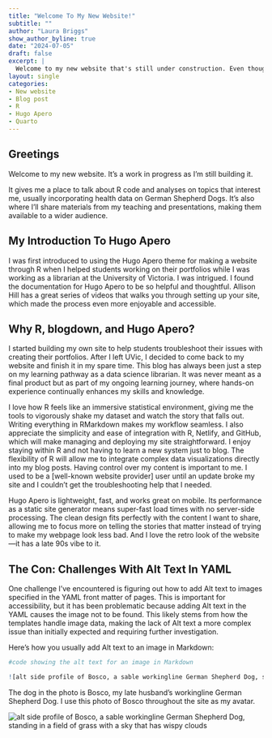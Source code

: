 ```yaml
---
title: "Welcome To My New Website!"
subtitle: ""
author: "Laura Briggs"
show_author_byline: true
date: "2024-07-05"
draft: false
excerpt: |
  Welcome to my new website that's still under construction. Even though it's 2024, the   site is built using R, blogdown, and Hugo Apero. Let me explain why this is totally on   brand for me.
layout: single
categories:
- New website
- Blog post
- R
- Hugo Apero
- Quarto
---
```


## Greetings

Welcome to my new website. It's a work in progress as I'm still building it.

It gives me a place to talk about R code and analyses on topics that interest me, usually incorporating health data on German Shepherd Dogs. It's also where I'll share materials from my teaching and presentations, making them available to a wider audience.

## My Introduction To Hugo Apero

I was first introduced to using the Hugo Apero theme for making a website through R when I helped students working on their portfolios while I was working as a librarian at the University of Victoria. I was intrigued. I found the documentation for Hugo Apero to be so helpful and thoughtful. Allison Hill has a great series of videos that walks you through setting up your site, which made the process even more enjoyable and accessible.

## Why R, blogdown, and Hugo Apero?

I started building my own site to help students troubleshoot their issues with creating their portfolios. After I left UVic, I decided to come back to my website and finish it in my spare time. This blog has always been just a step on my learning pathway as a data science librarian. It was never meant as a final product but as part of my ongoing learning journey, where hands-on experience continually enhances my skills and knowledge.

I love how R feels like an immersive statistical environment, giving me the tools to vigorously shake my dataset and watch the story that falls out. Writing everything in RMarkdown makes my workflow seamless. I also appreciate the simplicity and ease of integration with R, Netlify, and GitHub, which will make managing and deploying my site straightforward. I enjoy staying within R and not having to learn a new system just to blog. The flexibility of R will allow me to integrate complex data visualizations directly into my blog posts. Having control over my content is important to me. I used to be a [well-known website provider] user until an update broke my site and I couldn't get the troubleshooting help that I needed.

Hugo Apero is lightweight, fast, and works great on mobile. Its performance as a static site generator means super-fast load times with no server-side processing. The clean design fits perfectly with the content I want to share, allowing me to focus more on telling the stories that matter instead of trying to make my webpage look less bad. And I love the retro look of the website—it has a late 90s vibe to it.

## The Con: Challenges With Alt Text In YAML

One challenge I’ve encountered is figuring out how to add Alt text to images specified in the YAML front matter of pages. This is important for accessibility, but it has been problematic because adding Alt text in the YAML causes the image not to be found. This likely stems from how the templates handle image data, making the lack of Alt text a more complex issue than initially expected and requiring further investigation.

Here’s how you usually add Alt text to an image in Markdown:

```r

#code showing the alt text for an image in Markdown

![alt side profile of Bosco, a sable workingline German Shepherd Dog, standing in a field of grass with a sky that has wispy clouds](img/bosco.jpg)

```

The dog in the photo is Bosco, my late husband's workingline German Shepherd Dog. I use this photo of Bosco throughout the site as my avatar.

<img src="img/bosco.jpg" alt="alt side profile of Bosco, a sable workingline German Shepherd Dog, standing in a field of grass with a sky that has wispy clouds">



